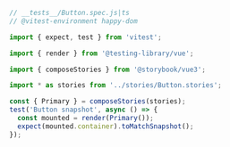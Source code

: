 ```js
// __tests__/Button.spec.js|ts
// @vitest-environment happy-dom

import { expect, test } from 'vitest';

import { render } from '@testing-library/vue';

import { composeStories } from '@storybook/vue3';

import * as stories from '../stories/Button.stories';

const { Primary } = composeStories(stories);
test('Button snapshot', async () => {
  const mounted = render(Primary());
  expect(mounted.container).toMatchSnapshot();
});
```
